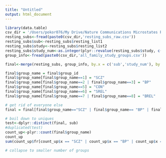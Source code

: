 ```yaml
---
title: "Untitled"
output: html_document
---
```


```r
library(data.table)
csv_dir = '/Users/pokor076/My Drive/Nature Communications Microstates RR/csvs/'
resting_subs<-fread(paste0(csv_dir,'resting_subs_raw.csv'))
resting_subs$sub<-resting_subs$resting_list1
resting_subs$study<-resting_subs$resting_list2
resting_subs$study_num<-as.integer(plyr::revalue(resting_subs$study, c(GTF = "4", NPG = "2", PENS = "6")))
group_info<-fread(paste0(csv_dir,'all_family_study_groups.csv'))

final<-merge(resting_subs, group_info, by.x = c('sub','study_num'), by.y = c('subject_number','study_id') )

final$group_name = final$group_id
final$group_name[final$group_name==1] = "SCZ"
final$group_name[final$group_name==2 | final$group_name==3] = "BP"
final$group_name[final$group_name==5] = "CON"
final$group_name[final$group_name==6] = "SREL"
final$group_name[final$group_name==7 | final$group_name==8] = "BREL"

# get rid of everyone else
final = final[final$group_name=="SCZ" | final$group_name== "BP" | final$group_name== "CON" | final$group_name== "SREL" | final$group_name== "BREL"]

```

```r

# boil down to uniques
test<-dplyr::distinct(final, sub)
#duplicated(test)
count_up<-plyr::count(final$group_name)
count_up
sum(count_up$fr[count_up$x == "SCZ" | count_up$x == "BP" | count_up$x == "CON" | count_up$x == "SREL" | count_up$x == "BREL"])

# collapse to smaller number of groups


```

